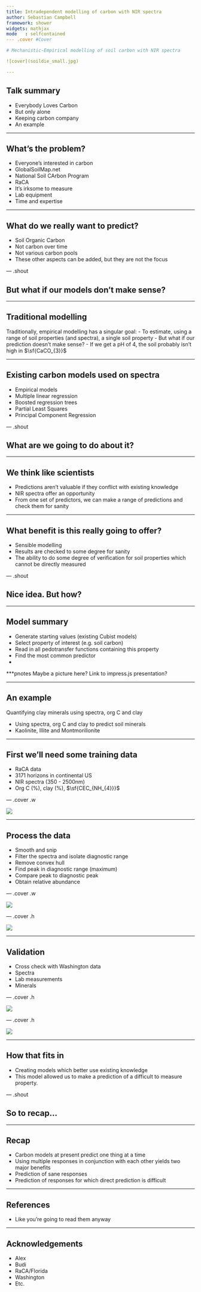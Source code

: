 ```yaml
---
title: Intradependent modelling of carbon with NIR spectra
author: Sebastian Campbell
framework: shower
widgets: mathjax
mode   : selfcontained
--- .cover #Cover

# Mechanistic-Empirical modelling of soil carbon with NIR spectra

![cover](soildie_small.jpg)

---
```


## Talk summary

- Everybody Loves Carbon
 - But only alone
- Keeping carbon company
- An example

---

## What's the problem?

- Everyone's interested in carbon
 - GlobalSoilMap.net
 - National Soil CArbon Program
 - RaCA
- It's irksome to measure
 - Lab equipment
 - Time and expertise

---

## What do we really want to predict?

-  Soil Organic Carbon
 - Not carbon over time
 - Not various carbon pools
- These other aspects can be added, but they are not the focus

--- .shout

## But what if our models don't make sense?

---

## Traditional modelling

Traditionally, empirical modelling has a singular goal:
- To estimate, using a range of soil properties (and spectra), a single soil property
- But what if our prediction doesn't make sense?
- If we get a pH of 4, the soil probably isn't high in $\sf{CaCO_{3}}$

---

## Existing carbon models used on spectra
- Empirical models
 - Multiple linear regression
 - Boosted regression trees
 - Partial Least Squares
 - Principal Component Regression

--- .shout

## What are we going to do about it?

---

## We think like scientists

- Predictions aren't valuable if they conflict with existing knowledge
- NIR spectra offer an opportunity
 - From one set of predictors, we can make a range of predictions and check them for sanity

---

## What benefit is this really going to offer?

- Sensible modelling
 - Results are checked to some degree for sanity
- The ability to do some degree of verification for soil properties which cannot be directly measured

--- .shout

## Nice idea. But how?

---

## Model summary

- Generate starting values (existing Cubist models)
- Select property of interest (e.g. soil carbon)
- Read in all pedotransfer functions containing this property
- Find the most common predictor
- 

***pnotes
Maybe a picture here? Link to impress.js presentation?

---

## An example

Quantifying clay minerals using spectra, org C and clay

- Using spectra, org C and clay to predict soil minerals
 - Kaolinite, Illite and Montmorillonite

---

## First we'll need some training data

- RaCA data
 - 3171 horizons in continental US
 - NIR spectra (350 - 2500nm)
 - Org C (%), clay (%), $\sf{CEC_{NH_{4}}}$

--- .cover .w

![](images/pointmap.png)

---

## Process the data

- Smooth and snip
 - Filter the spectra and isolate diagnostic range
 - Remove convex hull
 - Find peak in diagnostic range (maximum)
- Compare peak to diagnostic peak
 - Obtain relative abundance

--- .cover .w

![](images/Method diagram.png)

--- .cover .h

![](images/single 1-1.png)

---

## Validation

- Cross check with Washington data
 - Spectra
 - Lab measurements
 - Minerals

--- .cover .h

![](images/CEC-Washington.png)

--- .cover .h

![](images/Not_so_pretty_boxplots.png)

---

## How that fits in

- Creating models which better use existing knowledge
- This model allowed us to make a prediction of a difficult to measure property.

--- .shout

## So to recap...

---

## Recap

- Carbon models at present predict one thing at a time
- Using multiple responses in conjunction with each other yields two major benefits
 - Prediction of sane responses
 - Prediction of responses for which direct prediction is difficult

---

## References

- Like you're going to read them anyway

---

## Acknowledgements

- Alex
- Budi
- RaCA/Florida
- Washington
- Etc.
